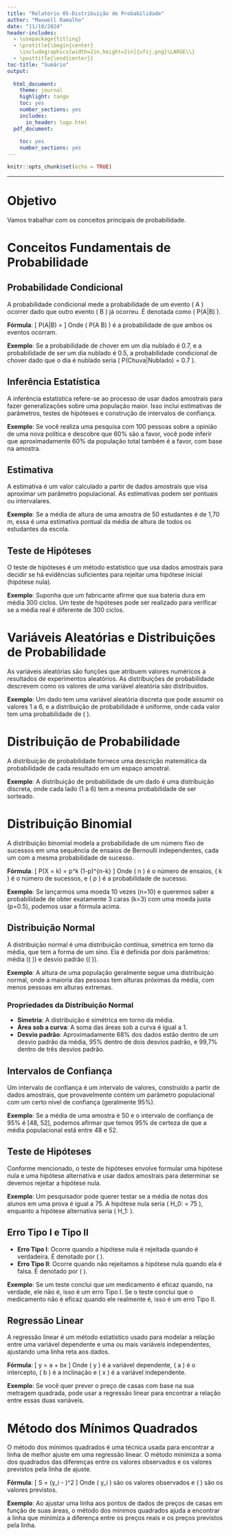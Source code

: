 ```yaml
---
title: "Relatório 05-Distribuição de Probabilidade"
author: "Maxwell Ramalho"
date: "11/10/2024"
header-includes:
  - \usepackage{titling}
  - \pretitle{\begin{center}
    \includegraphics[width=2in,height=2in]{ufsj.png}\LARGE\\}
  - \posttitle{\end{center}}
toc-title: "Sumário"
output:
  
  html_document:
    theme: journal
    highlight: tango
    toc: yes
    number_sections: yes
    includes:
      in_header: logo.html
  pdf_document:
    
    toc: yes
    number_sections: yes
---
```


```r
knitr::opts_chunk$set(echo = TRUE)
```
--- 

# Objetivo


Vamos trabalhar com os conceitos principais de probabilidade.



# Conceitos Fundamentais de Probabilidade

## Probabilidade Condicional
A probabilidade condicional mede a probabilidade de um evento \( A \) ocorrer dado que outro evento \( B \) já ocorreu. É denotada como \( P(A|B) \). 

**Fórmula**:
\[
P(A|B) = \frac{P(A \cap B)}{P(B)}
\]
Onde \( P(A \cap B) \) é a probabilidade de que ambos os eventos ocorram.

**Exemplo**: Se a probabilidade de chover em um dia nublado é 0.7, e a probabilidade de ser um dia nublado é 0.5, a probabilidade condicional de chover dado que o dia é nublado seria \( P(Chuva|Nublado) = 0.7 \).

## Inferência Estatística
A inferência estatística refere-se ao processo de usar dados amostrais para fazer generalizações sobre uma população maior. Isso inclui estimativas de parâmetros, testes de hipóteses e construção de intervalos de confiança.

**Exemplo**: Se você realiza uma pesquisa com 100 pessoas sobre a opinião de uma nova política e descobre que 60% são a favor, você pode inferir que aproximadamente 60% da população total também é a favor, com base na amostra.

## Estimativa
A estimativa é um valor calculado a partir de dados amostrais que visa aproximar um parâmetro populacional. As estimativas podem ser pontuais ou intervalares.

**Exemplo**: Se a média de altura de uma amostra de 50 estudantes é de 1,70 m, essa é uma estimativa pontual da média de altura de todos os estudantes da escola.

## Teste de Hipóteses
O teste de hipóteses é um método estatístico que usa dados amostrais para decidir se há evidências suficientes para rejeitar uma hipótese inicial (hipótese nula). 

**Exemplo**: Suponha que um fabricante afirme que sua bateria dura em média 300 ciclos. Um teste de hipóteses pode ser realizado para verificar se a média real é diferente de 300 ciclos.

# Variáveis Aleatórias e Distribuições de Probabilidade
As variáveis aleatórias são funções que atribuem valores numéricos a resultados de experimentos aleatórios. As distribuições de probabilidade descrevem como os valores de uma variável aleatória são distribuídos.

**Exemplo**: Um dado tem uma variável aleatória discreta que pode assumir os valores 1 a 6, e a distribuição de probabilidade é uniforme, onde cada valor tem uma probabilidade de \( \frac{1}{6} \).

# Distribuição de Probabilidade
A distribuição de probabilidade fornece uma descrição matemática da probabilidade de cada resultado em um espaço amostral.

**Exemplo**: A distribuição de probabilidade de um dado é uma distribuição discreta, onde cada lado (1 a 6) tem a mesma probabilidade de ser sorteado.

# Distribuição Binomial
A distribuição binomial modela a probabilidade de um número fixo de sucessos em uma sequência de ensaios de Bernoulli independentes, cada um com a mesma probabilidade de sucesso.

**Fórmula**:
\[
P(X = k) = \binom{n}{k} p^k (1-p)^{n-k}
\]
Onde \( n \) é o número de ensaios, \( k \) é o número de sucessos, e \( p \) é a probabilidade de sucesso.

**Exemplo**: Se lançarmos uma moeda 10 vezes (n=10) e queremos saber a probabilidade de obter exatamente 3 caras (k=3) com uma moeda justa (p=0.5), podemos usar a fórmula acima.

## Distribuição Normal
A distribuição normal é uma distribuição contínua, simétrica em torno da média, que tem a forma de um sino. Ela é definida por dois parâmetros: média (\( \mu \)) e desvio padrão (\( \sigma \)).

**Exemplo**: A altura de uma população geralmente segue uma distribuição normal, onde a maioria das pessoas tem alturas próximas da média, com menos pessoas em alturas extremas.

### Propriedades da Distribuição Normal
- **Simetria**: A distribuição é simétrica em torno da média.
- **Área sob a curva**: A soma das áreas sob a curva é igual a 1.
- **Desvio padrão**: Aproximadamente 68% dos dados estão dentro de um desvio padrão da média, 95% dentro de dois desvios padrão, e 99,7% dentro de três desvios padrão.

## Intervalos de Confiança
Um intervalo de confiança é um intervalo de valores, construído a partir de dados amostrais, que provavelmente contém um parâmetro populacional com um certo nível de confiança (geralmente 95%).

**Exemplo**: Se a média de uma amostra é 50 e o intervalo de confiança de 95% é [48, 52], podemos afirmar que temos 95% de certeza de que a média populacional está entre 48 e 52.

## Teste de Hipóteses
Conforme mencionado, o teste de hipóteses envolve formular uma hipótese nula e uma hipótese alternativa e usar dados amostrais para determinar se devemos rejeitar a hipótese nula.

**Exemplo**: Um pesquisador pode querer testar se a média de notas dos alunos em uma prova é igual a 75. A hipótese nula seria \( H_0: \mu = 75 \), enquanto a hipótese alternativa seria \( H_1: \mu \neq 75 \).

## Erro Tipo I e Tipo II
- **Erro Tipo I**: Ocorre quando a hipótese nula é rejeitada quando é verdadeira. É denotado por \( \alpha \).
- **Erro Tipo II**: Ocorre quando não rejeitamos a hipótese nula quando ela é falsa. É denotado por \( \beta \).

**Exemplo**: Se um teste conclui que um medicamento é eficaz quando, na verdade, ele não é, isso é um erro Tipo I. Se o teste conclui que o medicamento não é eficaz quando ele realmente é, isso é um erro Tipo II.

## Regressão Linear
A regressão linear é um método estatístico usado para modelar a relação entre uma variável dependente e uma ou mais variáveis independentes, ajustando uma linha reta aos dados.

**Fórmula**:
\[
y = a + bx
\]
Onde \( y \) é a variável dependente, \( a \) é o intercepto, \( b \) é a inclinação e \( x \) é a variável independente.

**Exemplo**: Se você quer prever o preço de casas com base na sua metragem quadrada, pode usar a regressão linear para encontrar a relação entre essas duas variáveis.

# Método dos Mínimos Quadrados
O método dos mínimos quadrados é uma técnica usada para encontrar a linha de melhor ajuste em uma regressão linear. O método minimiza a soma dos quadrados das diferenças entre os valores observados e os valores previstos pela linha de ajuste.

**Fórmula**:
\[
S = \sum (y_i - \hat{y_i})^2
\]
Onde \( y_i \) são os valores observados e \( \hat{y_i} \) são os valores previstos.

**Exemplo**: Ao ajustar uma linha aos pontos de dados de preços de casas em função de suas áreas, o método dos mínimos quadrados ajuda a encontrar a linha que minimiza a diferença entre os preços reais e os preços previstos pela linha.


